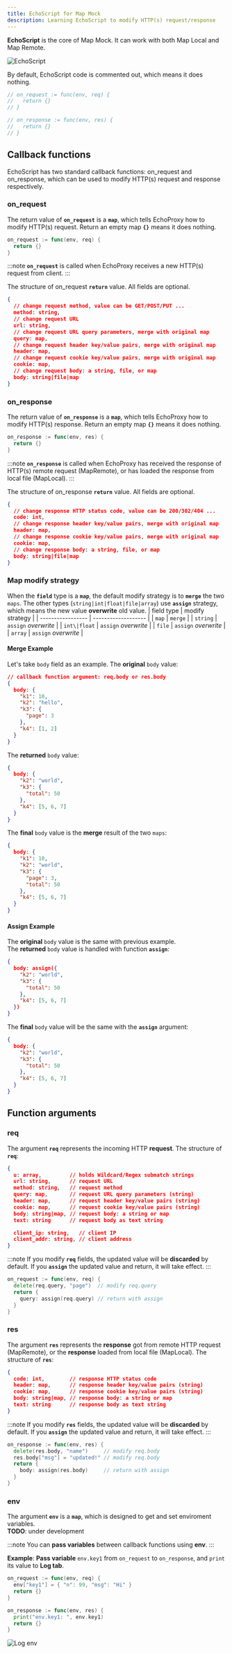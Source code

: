 ```yaml
---
title: EchoScript for Map Mock
description: Learning EchoScript to modify HTTP(s) request/response
---
```



**EchoScript** is the core of Map Mock. It can work with both Map Local and Map Remote.

<Image src={echoScriptImage} style="border-radius:3px;" alt="EchoScript" />

By default, EchoScript code is commented out, which means it does nothing.
```go
// on_request := func(env, req) {
//   return {}
// }

// on_response := func(env, res) {
//   return {}
// }
```

## Callback functions
EchoScript has two standard callback functions: on_request and on_response,
which can be used to modify HTTP(s) request and response respectively.

### on_request
The return value of **`on_request`** is a **`map`**, which tells EchoProxy how to modify HTTP(s) request.
Return an empty map **`{}`** means it does nothing.

```go
on_request := func(env, req) {
  return {}
}
```

:::note
**`on_request`** is called when EchoProxy receives a new HTTP(s) request from client.
:::

The structure of on_request **`return`** value. All fields are optional.
```json
{
  // change request method, value can be GET/POST/PUT ...
  method: string,
  // change request URL
  url: string,
  // change request URL query parameters, merge with original map
  query: map,
  // change request header key/value pairs, merge with original map
  header: map,
  // change request cookie key/value pairs, merge with original map
  cookie: map,
  // change request body: a string, file, or map
  body: string|file|map
}
```

### on_response
The return value of **`on_response`** is a **`map`**, which tells EchoProxy how to modify HTTP(s) response.
Return an empty map **`{}`** means it does nothing.

```go
on_response := func(env, res) {
  return {}
}
```

:::note
**`on_response`** is called when EchoProxy has received the response of HTTP(s) remote request (MapRemote),
or has loaded the response from local file (MapLocal).
:::

The structure of on_response **`return`** value. All fields are optional.
```json
{
  // change response HTTP status code, value can be 200/302/404 ...
  code: int,
  // change response header key/value pairs, merge with original map
  header: map,
  // change response cookie key/value pairs, merge with original map
  cookie: map,
  // change response body: a string, file, or map
  body: string|file|map
}
```

### Map modify strategy
When the **`field`** type is a **`map`**, the default modify strategy is to **`merge`** the two `maps`.
The other types (`string|int|float|file|array`) use **`assign`** strategy, which means the new value **overwrite** old value.
| field type        | modify strategy      |
| ----------------- | -------------------  |
| `map`             | `merge`              |
| `string`          | `assign` *overwrite* |
| `int\|float`      | `assign` *overwrite* |
| `file`            | `assign` *overwrite* |
| `array`           | `assign` *overwrite* |

#### Merge Example
Let's take `body` field as an example. The **original** `body` value:  
```json
// callback function argument: req.body or res.body
{
  body: {
    "k1": 10,
    "k2": "hello",
    "k3": {
      "page": 3
    },
    "k4": [1, 2]
  }
}
```

The **returned** `body` value:
```json
{
  body: {
    "k2": "world",
    "k3": {
      "total": 50
    },
    "k4": [5, 6, 7]
  }
}
```

The **final** `body` value is the **merge** result of the two `maps`:
```json
{
  body: {
    "k1": 10,
    "k2": "world",
    "k3": {
      "page": 3,
      "total": 50
    },
    "k4": [5, 6, 7]
  }
}
```

#### Assign Example
The **original** `body` value is the same with previous example.  
The **returned** `body` value is handled with function **`assign`**:
```json
{
  body: assign({
    "k2": "world",
    "k3": {
      "total": 50
    },
    "k4": [5, 6, 7]
  })
}
```

The **final** `body` value will be the same with the **`assign`** argument:
```json
{
  body: {
    "k2": "world",
    "k3": {
      "total": 50
    },
    "k4": [5, 6, 7]
  }
}
```

## Function arguments
### req
The argument **`req`** represents the incoming HTTP **request**. The structure of **`req`**:
```json
{
  u: array,         // holds Wildcard/Regex submatch strings
  url: string,      // request URL
  method: string,   // request method
  query: map,       // request URL query parameters (string)
  header: map,      // request header key/value pairs (string)
  cookie: map,      // request cookie key/value pairs (string)
  body: string|map, // request body: a string or map
  text: string      // request body as text string

  client_ip: string,   // client IP
  client_addr: string, // client address
}
```

:::note
If you modify **`req`** fields, the updated value will be **discarded** by default.
If you **`assign`** the updated value and return, it will take effect.
:::

```go
on_request := func(env, req) {
  delete(req.query, "page")  // modify req.query
  return {
    query: assign(req.query) // return with assign
  }
}
```

### res
The argument **`res`** represents the **response** got from remote HTTP request (MapRemote),
or the **response** loaded from local file (MapLocal). The structure of **`res`**:
```json
{
  code: int,        // response HTTP status code
  header: map,      // response header key/value pairs (string)
  cookie: map,      // response cookie key/value pairs (string)
  body: string|map, // response body: a string or map
  text: string      // response body as text string
}
```

:::note
If you modify **`res`** fields, the updated value will be **discarded** by default.
If you **`assign`** the updated value and return, it will take effect.
:::

```go
on_response := func(env, res) {
  delete(res.body, "name")     // modify req.body
  res.body["msg"] = "updated!" // modify req.body
  return {
    body: assign(res.body)     // return with assign
  }
}
```

### env
The argument **`env`** is a **`map`**, which is designed to get and set enviroment variables.  
**TODO**: under development

:::note
You can **pass variables** between callback functions using **env**.
:::

**Example**: **Pass variable** `env.key1` from `on_request` to `on_response`, and `print` its value to **Log tab**.
```go
on_request := func(env, req) {
  env["key1"] = { "n": 99, "msg": "Hi" }
  return {}
}

on_response := func(env, res) {
  print("env.key1: ", env.key1)
  return {}
}
```

<Image src={logEnvImage} style="border-radius:3px;" alt="Log env" />

